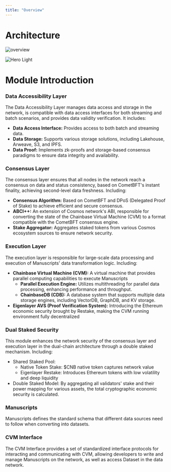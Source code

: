 ```yaml
---
title: "Overview"
---
```


# **Architecture**

![overview](images/overview.png)

<img
  className="block dark:hidden"
  src="/images/hero-light.svg"
  alt="Hero Light"
/>

# Module Introduction

### **Data Accessibility Layer**

The Data Accessibility Layer manages data access and storage in the network, is compatible with data access interfaces for both streaming and batch scenarios, and provides data validity verification. It includes:

- **Data Access Interface:** Provides access to both batch and streaming data.
- **Data Storage:** Supports various storage solutions, including Lakehouse, Arweave, S3, and IPFS.
- **Data Proof:** Implements zk-proofs and storage-based consensus paradigms to ensure data integrity and availability.

### **Consensus Layer**

The consensus layer ensures that all nodes in the network reach a consensus on data and status consistency, based on CometBFT's instant finality, achieving second-level data freshness. Including:

- **Consensus Algorithm:** Based on CometBFT and DPoS (Delegated Proof of Stake) to achieve efficient and secure consensus.
- **ABCI++:** An extension of Cosmos network's ABI, responsible for converting the state of the Chainbase Virtual Machine (CVM) to a format compatible with the CometBFT consensus engine.
- **Stake Aggregator:** Aggregates staked tokens from various Cosmos ecosystem sources to ensure network security.

### **Execution Layer**

The execution layer is responsible for large-scale data processing and execution of Manuscripts' data transformation logic. Including:

- **Chainbase Virtual Machine (CVM):** A virtual machine that provides parallel computing capabilities to execute Manuscripts
  - **Parallel Execution Engine:** Utilizes multithreading for parallel data processing, enhancing performance and throughput.
  - **ChainbaseDB (CDB):** A database system that supports multiple data storage engines, including VectorDB, GraphDB, and KV storage.
- **Eigenlayer AVS (Proof Verification System):** Introducing the Ethereum economic security brought by Restake, making the CVM running environment fully decentralized

### **Dual Staked Security**

This module enhances the network security of the consensus layer and execution layer in the dual-chain architecture through a double staked mechanism. Including:

- Shared Staked Pool:
  - Native Token Stake: $CNB native token captures network value
  - Eigenlayer Restake: Introduces Ethereum tokens with low volatility and deep liquidity
- Double Staked Model: By aggregating all validators' stake and their power mapping for various assets, the total cryptographic economic security is calculated.

### Manuscripts

Manuscripts defines the standard schema that different data sources need to follow when converting into datasets.

### CVM Interface

The CVM Interface provides a set of standardized interface protocols for interacting and communicating with CVM, allowing developers to write and manage Manuscripts on the network, as well as access Dataset in the data network.
